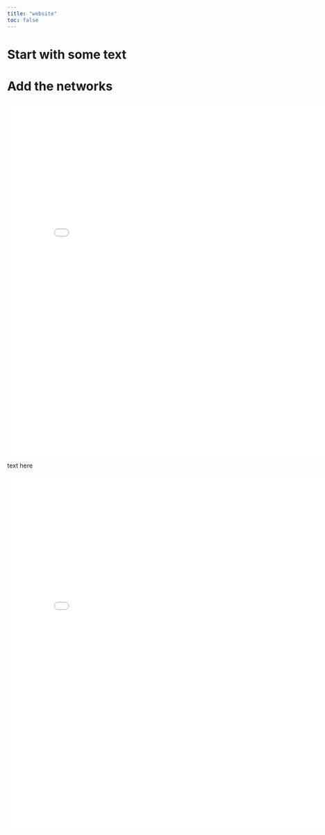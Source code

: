 ```yaml
---
title: "website"
toc: false
---
```


# Start with some text


# Add the networks
```{=html}
<div class="iframes-container">

    <iframe allowtransparency="true" style="background: #272838;" src="./viz/textnet_qualifications.html" frameborder="0" width="815" height="815" ></iframe>

</div>
```

text here

```{=html }
<div class="iframes-container">

    <iframe allowtransparency="true" style="background: #272838;" src="./viz/textnet_qualifications.html" frameborder="0" width="815" height="815" ></iframe>

</div>
```
